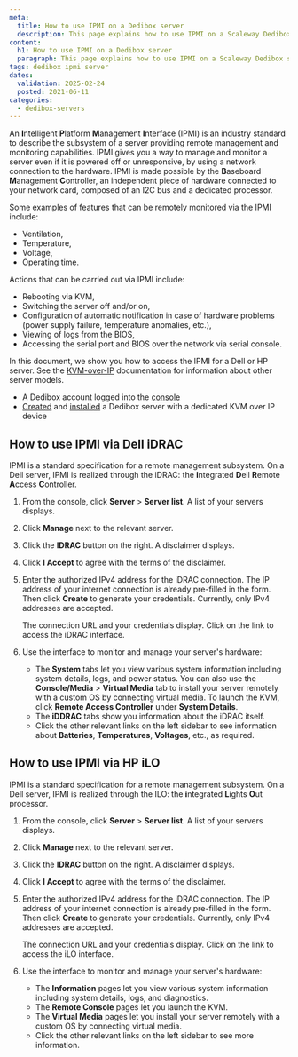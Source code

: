 ```yaml
---
meta:
  title: How to use IPMI on a Dedibox server
  description: This page explains how to use IPMI on a Scaleway Dedibox server
content:
  h1: How to use IPMI on a Dedibox server
  paragraph: This page explains how to use IPMI on a Scaleway Dedibox server
tags: dedibox ipmi server
dates:
  validation: 2025-02-24
  posted: 2021-06-11
categories:
  - dedibox-servers
---
```



An **I**ntelligent **P**latform **M**anagement **I**nterface (IPMI) is an industry standard to describe the subsystem of a server providing remote management and monitoring capabilities. IPMI gives you a way to manage and monitor a server even if it is powered off or unresponsive, by using a network connection to the hardware. IPMI is made possible by the **B**aseboard **M**anagement **C**ontroller, an independent piece of hardware connected to your network card, composed of an I2C bus and a dedicated processor.

Some examples of features that can be remotely monitored via the IPMI include:

  - Ventilation,
  - Temperature,
  - Voltage,
  - Operating time.

Actions that can be carried out via IPMI include:

  - Rebooting via KVM,
  - Switching the server off and/or on,
  - Configuration of automatic notification in case of hardware problems (power supply failure, temperature anomalies, etc.),
  - Viewing of logs from the BIOS,
  - Accessing the serial port and BIOS over the network via serial console.

In this document, we show you how to access the IPMI for a Dell or HP server. See the [KVM-over-IP](/dedibox-kvm-over-ip/) documentation for information about other server models.

<Macro id="requirements" />

- A Dedibox account logged into the [console](https://console.online.net)
- [Created](/dedibox/how-to/order-a-server/) and [installed](/dedibox/how-to/install-a-server/) a Dedibox server with a dedicated KVM over IP device

## How to use IPMI via Dell iDRAC

IPMI is a standard specification for a remote management subsystem. On a Dell server, IPMI is realized through the iDRAC: the **i**ntegrated **D**ell **R**emote **A**ccess **C**ontroller.

1. From the console, click **Server** > **Server list**. A list of your servers displays.
2. Click **Manage** next to the relevant server.
3. Click the **IDRAC** button on the right. A disclaimer displays.
4. Click **I Accept** to agree with the terms of the disclaimer.
5. Enter the authorized IPv4 address for the iDRAC connection. The IP address of your internet connection is already pre-filled in the form. Then click **Create** to generate your credentials.
    <Message type="note">
      Currently, only IPv4 addresses are accepted.
    </Message>

    The connection URL and your credentials display. Click on the link to access the iDRAC interface.

    <Lightbox src={image} alt="" />
6. Use the interface to monitor and manage your server's hardware:
    - The **System** tabs let you view various system information including system details, logs, and power status. You can also use the **Console/Media** > **Virtual Media** tab to install your server remotely with a custom OS by connecting virtual media. To launch the KVM, click **Remote Access Controller** under **System Details**.
    - The **iDDRAC** tabs show you information about the iDRAC itself.
    - Click the other relevant links on the left sidebar to see information about **Batteries**, **Temperatures**, **Voltages**, etc., as required.

## How to use IPMI via HP iLO

IPMI is a standard specification for a remote management subsystem. On a Dell server, IPMI is realized through the ILO: the **i**ntegrated **L**ights **O**ut processor.

1. From the console, click **Server** > **Server list**. A list of your servers displays.
2. Click **Manage** next to the relevant server.
3. Click the **IDRAC** button on the right. A disclaimer displays.
4. Click **I Accept** to agree with the terms of the disclaimer.
5. Enter the authorized IPv4 address for the iDRAC connection. The IP address of your internet connection is already pre-filled in the form. Then click **Create** to generate your credentials.
    <Message type="note">
      Currently, only IPv4 addresses are accepted.
    </Message>

    The connection URL and your credentials display. Click on the link to access the iLO interface.

    <Lightbox src={image2} alt="" />
6. Use the interface to monitor and manage your server's hardware:
    - The **Information** pages let you view various system information including system details, logs, and diagnostics.
    - The **Remote Console** pages let you launch the KVM.
    - The **Virtual Media** pages let you install your server remotely with a custom OS by connecting virtual media.
    - Click the other relevant links on the left sidebar to see more information.


